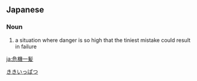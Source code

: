 ==Japanese==
{{ja-kanjitab|き|き|いち|k3=いっ|はつ|k4=ぱつ}}

===Noun===
{{ja-noun|き.き.いっ.ぱつ}}

# a situation where danger is so high that the tiniest mistake could result in failure

[[Category:Yojijukugo|ききいっぱつ]]

[[ja:危機一髪]]